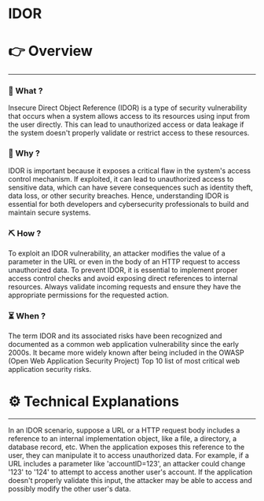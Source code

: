 # IDOR


# 👉 Overview

---

### 👀 What ?

Insecure Direct Object Reference (IDOR) is a type of security vulnerability that occurs when a system allows access to its resources using input from the user directly. This can lead to unauthorized access or data leakage if the system doesn't properly validate or restrict access to these resources.


### 🧐 Why ?

IDOR is important because it exposes a critical flaw in the system's access control mechanism. If exploited, it can lead to unauthorized access to sensitive data, which can have severe consequences such as identity theft, data loss, or other security breaches. Hence, understanding IDOR is essential for both developers and cybersecurity professionals to build and maintain secure systems.


### ⛏️ How ?

To exploit an IDOR vulnerability, an attacker modifies the value of a parameter in the URL or even in the body of an HTTP request to access unauthorized data. To prevent IDOR, it is essential to implement proper access control checks and avoid exposing direct references to internal resources. Always validate incoming requests and ensure they have the appropriate permissions for the requested action.


### ⏳ When ?

The term IDOR and its associated risks have been recognized and documented as a common web application vulnerability since the early 2000s. It became more widely known after being included in the OWASP (Open Web Application Security Project) Top 10 list of most critical web application security risks.


# ⚙️ Technical Explanations

---

In an IDOR scenario, suppose a URL or a HTTP request body includes a reference to an internal implementation object, like a file, a directory, a database record, etc. When the application exposes this reference to the user, they can manipulate it to access unauthorized data. For example, if a URL includes a parameter like 'accountID=123', an attacker could change '123' to '124' to attempt to access another user's account. If the application doesn't properly validate this input, the attacker may be able to access and possibly modify the other user's data.
